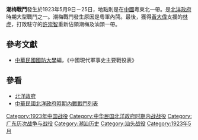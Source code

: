 {{vfd|trewtrea|date=2022/06/27}}
{{Infobox Military Conflict|
campaign=|
image=|
caption=|
conflict=潮梅戰鬥|
date=1923年5月9日－25日|
place=[[中國|中國]]粵東北|
result=陳炯明舊部林虎獲進攻時，原北伐二軍黃大偉反助林虎（因黃與許失和），25日林虎佔潮梅汕頭|
combatant1=粵軍|
combatant2=粵軍之林虎部| 
commander1=[[許崇智|許崇智]]|
commander2=[[林虎|林虎]]、[[洪兆麟|洪兆麟]]、[[黃大偉|黃大偉]]|
strength1=|
strength2=|
casualties1=|
casualties2=|
}}
'''潮梅戰鬥'''發生於1923年5月9日－25日，地點則是在[[中國|中國]]粵東北一帶。是[[北洋政府|北洋政府]]時期大型戰鬥之一。潮梅戰鬥發生原因是粵軍內鬨。最後，獲得[[黃大偉|黃大偉]]支援的[[林虎|林虎]]，打敗駐守的[[許崇智|許崇智]]重新佔領潮梅及汕頭一帶。
==參考文獻==
*[[中華民國|中華民國]][[國防大學_(臺灣)|國防大學]]編，《中國現代軍事史主要戰役表》
==參看==
*[[北洋政府|北洋政府]]
*[[中華民國北洋政府時期內戰戰鬥列表|中華民國北洋政府時期內戰戰鬥列表]]
{{War-stub}}
[[Category:1923年中国战役|Category:1923年中国战役]]
[[Category:中华民国北洋政府时期内战战役|Category:中华民国北洋政府时期内战战役]]
[[Category:广东历次战争与战役|Category:广东历次战争与战役]]
[[Category:潮汕历史|Category:潮汕历史]]
[[Category:汕头战役|Category:汕头战役]]
[[Category:1923年5月|Category:1923年5月]]